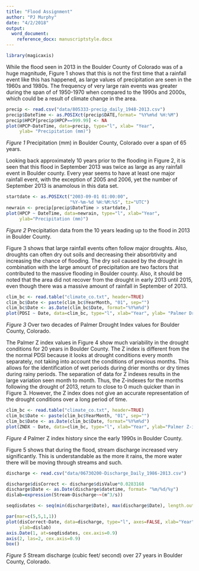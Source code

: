 ```yaml
---
title: "Flood Assignment"
author: "PJ Murphy"
date: "4/2/2018"
output: 
  word_document:
    reference_docx: manuscriptstyle.docx
---
```


```r
library(magicaxis)
```


While the flood seen in 2013 in the Boulder County of Colorado was of a huge magnitude, Figure 1 shows that this is not the first time that a rainfall event like this has happened, as large values of precipitation are seen in the 1960s and 1980s. The frequency of very large rain events was greater during the span of of 1950-1970 when compared to the 1990s and 2000s, which could be a result of climate change in the area. 

```r
precip <- read.csv("data/805333-precip_daily_1948-2013.csv")
precip$DateTime <- as.POSIXct(precip$DATE,format= "%Y%m%d %H:%M")
precip$HPCP[precip$HPCP==999.99] <- NA
plot(HPCP~DateTime, data=precip, type="l", xlab= "Year", 
     ylab= "Precipitation (mm)")
```
*Figure 1* Precipitation (mm) in Boulder County, Colorado over a span of 65 years.

Looking back approximately 10 years prior to the flooding in Figure 2, it is seen that this flood in September 2013 was twice as large as any rainfall event in Boulder county. Every year seems to have at least one major rainfall event, with the exception of 2005 and 2006, yet the number of September 2013 is anamolous in this data set.  

```r
startdate <- as.POSIXct("2003-09-01 01:00:00", 
                        "%Y-%m-%d %H:%M:%S", tz="UTC")
newrain <- precip[precip$DateTime > startdate,]
plot(HPCP ~ DateTime, data=newrain, type="l", xlab="Year", 
     ylab="Precipitation (mm)")
```
*Figure 2* Precipitation data from the 10 years leading up to the flood in 2013 in Boulder County. 


Figure 3 shows that large rainfall events often follow  major droughts. Also, droughts can often dry out soils and decreasing their absorbtivity and increasing the chance of flooding. The dry soil caused by the drought in combination with the large amount of precipitation are two factors that contributed to the massive flooding in Boulder county. Also, it should be noted that the area did not recover from the drought in early 2013 until 2015, even though there was a massive amount of rainfall in September of 2013.  

```r
clim_bc <- read.table("climate_co.txt", header=TRUE)
clim_bc$Date <- paste(clim_bc$YearMonth, "01", sep="")
clim_bc$Date <- as.Date(clim_bc$Date, format="%Y%m%d")
plot(PDSI ~ Date, data=clim_bc, type="l", xlab="Year", ylab= "Palmer Drought Severity Index")
```
*Figure 3* Over two decades of Palmer Drought Index values for Boulder County, Colorado. 


The Palmer Z index values in Figure 4 show much variability in the drought conditions for 20 years in Boulder County. The Z index is different from the the normal PDSI because it looks at drought conditions every month separately, not taking into account the conditions of previous months. This allows for the identification of wet periods during drier months or dry times during rainy periods. The separation of data for Z indexes results in the large variation seen month to month. Thus, the Z-indexes for the months following the drought of 2013, return to close to 0 much quicker than in Figure 3. However, the Z index does not give an accurate representation of the drought conditions over a long period of time.  

```r
clim_bc <- read.table("climate_co.txt", header=TRUE)
clim_bc$Date <- paste(clim_bc$YearMonth, "01", sep="")
clim_bc$Date <- as.Date(clim_bc$Date, format="%Y%m%d")
plot(ZNDX ~ Date, data=clim_bc, type="l", xlab="Year", ylab="Palmer Z-index")
```
*Figure 4* Palmer Z index history since the early 1990s in Boulder County. 

Figure 5 shows that during the flood, stream discharge increased very significantly. This is understandable as the more it rains, the more water there will be moving through streams and such. 

```r
discharge <- read.csv("data/06730200-Discharge_Daily_1986-2013.csv")

discharge$disCorrect <- discharge$disValue*0.0283168
discharge$Date <- as.Date(discharge$datetime, format= "%m/%d/%y")
dislab=expression(Stream~Discharge~~(m^3/s))

seqdisdates <- seq(min(discharge$Date), max(discharge$Date), length.out=10)

par(mar=c(5,5,1,1))
plot(disCorrect~Date, data=discharge, type="l", axes=FALSE, xlab="Year",
     ylab=dislab)
axis.Date(1, at=seqdisdates, cex.axis=0.9)
axis(2, las=2, cex.axis=0.9)
box()
```
*Figure 5* Stream discharge (cubic feet/ second) over 27 years in Boulder County, Colorado. 
